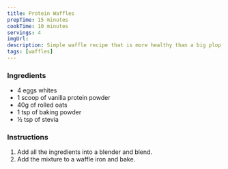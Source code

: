 ```yaml
---
title: Protein Waffles
prepTime: 15 minutes
cookTime: 10 minutes
servings: 4
imgUrl:
description: Simple waffle recipe that is more healthy than a big plop of flour at breakfast
tags: [waffles]
---
```


### Ingredients

- 4 eggs whites
- 1 scoop of vanilla protein powder
- 40g of rolled oats
- 1 tsp of baking powder
- ½ tsp of stevia

### Instructions

1. Add all the ingredients into a blender and blend.
1. Add the mixture to a waffle iron and bake.
